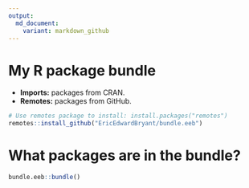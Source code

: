 ```yaml
---
output:
  md_document:
    variant: markdown_github
---
```


# My R package bundle

- **Imports:** packages from CRAN.
- **Remotes:** packages from GitHub.

```r
# Use remotes package to install: install.packages("remotes")
remotes::install_github("EricEdwardBryant/bundle.eeb")
```

# What packages are in the bundle?

```r
bundle.eeb::bundle()
```
